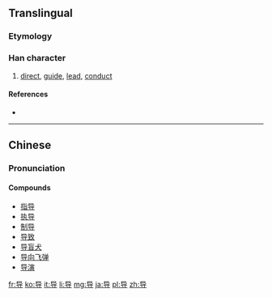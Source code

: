 {{also|導}}
==Translingual==
{{stroke order|strokes=6}}
{{zh-hanzi-box|导|[[導]]}}

===Etymology===
{{Han simp|導|f=道|t=巳}}

===Han character===
{{Han char|rn=41|rad=寸|as=03|sn=6|four=|canj=口山木戈 (RUDI)|ids=⿱[[巳]][[寸]]}}

# [[direct]], [[guide]], [[lead]], [[conduct]]

====References====
* {{Han ref|kx=0293.331|hdz=10504.020|uh=5BFC|ud=23548}}

----

==Chinese==
{{zh-hanzi-box|导|[[導]]}}

===Pronunciation===
{{zh-pron
|m=dǎo,dào
|c=dou6
|mc=y
|oc=y
|ma=
|cat=v
}}

====Compounds====
* [[指导]]
* [[执导]]
* [[制导]]
* [[导致]]
* [[导盲犬]]
* [[导向飞弹]]
* [[导演]]

[[fr:导]]
[[ko:导]]
[[it:导]]
[[li:导]]
[[mg:导]]
[[ja:导]]
[[pl:导]]
[[zh:导]]